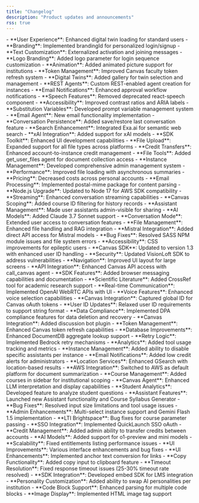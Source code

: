 ```yaml
---
title: "Changelog"
description: "Product updates and announcements"
rss: true
---
```


<Update label="July 2025">
- **User Experience**: Enhanced digital twin loading for standard users
- **Branding**: Implemented brandingId for personalized login/signup
- **Text Customization**: Externalized activation and joining messages
- **Logo Branding**: Added logo parameter for login sequence customization
- **Animation**: Added animated picture support for institutions
</Update>

<Update label="June 2025">
- **Token Management**: Improved Canvas faculty token refresh system
- **Digital Twins**: Added gallery for twin selection and management
- **REST Agents**: Custom REST-enabled agent creation for instances
- **Email Notifications**: Enhanced approval workflow notifications
- **Speech Features**: Removed deprecated react-speech component
- **Accessibility**: Improved contrast ratios and ARIA labels
- **Substitution Variables**: Developed prompt variable management system
- **Email Agent**: New email functionality implementation
- **Conversation Persistence**: Added save/restore last conversation feature
</Update>

<Update label="May 2025">
- **Search Enhancement**: Integrated Exa.ai for semantic web search
- **xAI Integration**: Added support for xAI models
- **SDK Toolkit**: Enhanced UI development capabilities
- **File Upload**: Expanded support for all file types across platforms
</Update>

<Update label="April 2025">
- **Credit Transfers**: Enhanced account-to-instance credit management
- **File Tools**: Added get_user_files agent for document collection access
- **Instance Management**: Developed comprehensive admin management system
- **Performance**: Improved file loading with asynchronous summaries
- **Pricing**: Decreased costs across personal accounts
</Update>



<Update label="March 2025">
- **Email Processing**: Implemented postal-mime package for content parsing
- **Node.js Upgrade**: Updated to Node 17 for AWS SDK compatibility
- **Streaming**: Enhanced conversation streaming capabilities
- **Canvas Scoping**: Added course ID filtering for history records
- **Assistant Management**: Made user assistants admin-visible for sharing
</Update>

<Update label="February 2025">
- **AI Models**: Added Claude 3.7 Sonnet support
- **Conversation Mode**: Extended user access to conversation features
- **File Management**: Enhanced file handling and RAG integration
- **Mistral Integration**: Added direct API access for Mistral models
- **Bug Fixes**: Resolved SASS NPM module issues and file system errors
</Update>


<Update label="January 2025">
- **Accessibility**: CSS improvements for epileptic users
- **Canvas SDK**: Updated to version 1.3 with enhanced user ID handling
- **Security**: Updated VisionLoft SDK to address vulnerabilities
- **Navigation**: Improved UI layout for large screens
- **API Integration**: Enhanced Canvas API access with call_canvas agent
- **SDK Features**: Added browser messaging capabilities and documentation
</Update>


<Update label="February 2024">
- **Scientific Literature**: Added CrossRef tool for academic research support
- **Real-time Communication**: Implemented OpenAI WebRTC APIs with UI
- **Voice Features**: Enhanced voice selection capabilities
</Update>

<Update label="January 2024">
- **Canvas Integration**: Captured global ID for Canvas oAuth tokens
- **User ID Updates**: Relaxed user ID requirements to support string format
</Update>


<Update label="December 2024">
- **Data Compliance**: Implemented DPA compliance features for data deletion and recovery
- **Canvas Integration**: Added discussion bot plugin
- **Token Management**: Enhanced Canvas token refresh capabilities
</Update>



<Update label="November 2024">
- **Database Improvements**: Enhanced DocumentDB aggregate lookup support
- **Retry Logic**: Implemented Bedrock retry mechanisms
- **Analytics**: Added tool usage tracking and metrics
- **Instance Management**: Added ability to disable specific assistants per instance
</Update>


<Update label="October 2024">
- **Email Notifications**: Added low credit alerts for administrators
- **Location Services**: Enhanced GSearch with location-based results
- **AWS Integration**: Switched to AWS as default platform for document summarization
- **Course Management**: Added courses in sidebar for institutional scoping
- **Canvas Agent**: Enhanced LLM interpretation and display capabilities
- **Student Analytics**: Developed feature to analyze student questions
- **Assistant Features**: Launched new Assistant functionality and Course Syllabus Generator
- **Bug Fixes**: Resolved input size limitations and tool usage issues
- **Admin Enhancements**: Multi-select instance support and Gemini Flash 1.5 implementation
</Update>

<Update label="September 2024" description="v0.0.10">
- **LTI Brightspace**: Bug fixes for course parameter passing
- **SSO Integration**: Implemented QuickLaunch SSO oAuth
- **Credit Management**: Added admin ability to transfer credits between accounts
- **AI Models**: Added support for o1-preview and mini models
- **Scalability**: Fixed entitlements listing performance issues
</Update>

<Update label="May 2023">
- **UI Improvements**: Various interface enhancements and bug fixes
</Update>


<Update label="April 2023">
- **UI Enhancements**: Implemented anchor text conversion for links
- **Copy Functionality**: Added copy input to clipboard feature
- **Timeout Resolution**: Fixed response timeout issues (25-30% timeout rate resolved)
- **SDK Integration**: Developed embed SDK for LMS integration
- **Personality Customization**: Added ability to swap AI personalities per institution
- **Code Block Support**: Enhanced parsing for multiple code blocks
- **Image Display**: Implemented HTML image tag support
</Update>







